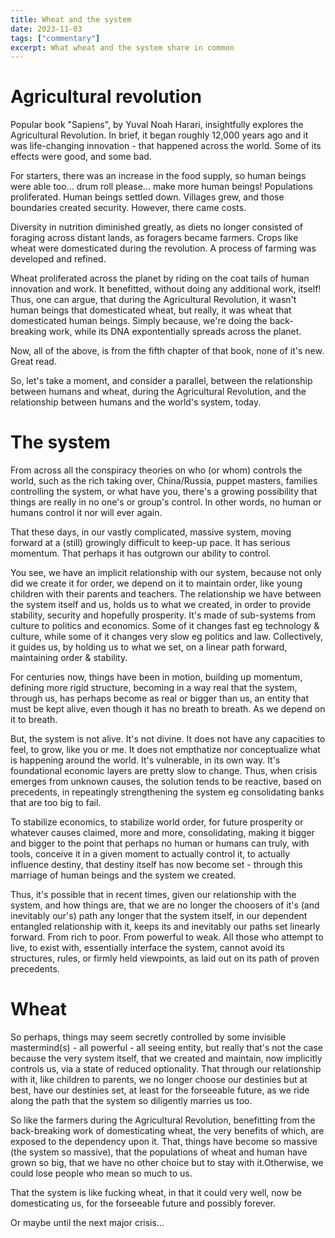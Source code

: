 ```yaml
---
title: Wheat and the system
date: 2023-11-03
tags: ["commentary"]
excerpt: What wheat and the system share in common
---
```


# Agricultural revolution

Popular book "Sapiens", by Yuval Noah Harari, insightfully explores the Agricultural Revolution. In brief, it began roughly 12,000 years ago and it was life-changing innovation - that happened across the world. Some of its effects were good, and some bad.

For starters, there was an increase in the food supply, so human beings were able too... drum roll please... make more human beings! Populations proliferated. Human beings settled down. Villages grew, and those boundaries created security. However, there came costs.

Diversity in nutrition diminished greatly, as diets no longer consisted of foraging across distant lands, as foragers became farmers. Crops like wheat were domesticated during the revolution. A process of farming was developed and refined.

Wheat proliferated across the planet by riding on the coat tails of human innovation and work. It benefitted, without doing any additional work, itself! Thus, one can argue, that during the Agricultural Revolution, it wasn't human beings that domesticated wheat, but really, it was wheat that domesticated human beings. Simply because, we're doing the back-breaking work, while its DNA expontentially spreads across the planet.

Now, all of the above, is from the fifth chapter of that book, none of it's new. Great read.

So, let's take a moment, and consider a parallel, between the relationship between humans and wheat, during the Agricultural Revolution, and the relationship between humans and the world's system, today.

# The system

From across all the conspiracy theories on who (or whom) controls the world, such as the rich taking over, China/Russia, puppet masters, families controlling the system, or what have you, there's a growing possibility that things are really in no one's or group's control. In other words, no human or humans control it nor will ever again.

That these days, in our vastly complicated, massive system, moving forward at a (still) growingly difficult to keep-up pace. It has serious momentum. That perhaps it has outgrown our ability to control.

You see, we have an implicit relationship with our system, because not only did we create it for order, we depend on it to maintain order, like young children with their parents and teachers. The relationship we have between the system itself and us, holds us to what we created, in order to provide stability, security and hopefully prosperity. It's made of sub-systems from culture to politics and economics. Some of it changes fast eg technology & culture, while some of it changes very slow eg politics and law. Collectively, it guides us, by holding us to what we set, on a linear path forward, maintaining order & stability.

For centuries now, things have been in motion, building up momentum, defining more rigid structure, becoming in a way real that the system, through us, has perhaps become as real or bigger than us, an entity that must be kept alive, even though it has no breath to breath. As we depend on it to breath.

But, the system is not alive. It's not divine. It does not have any capacities to feel, to grow, like you or me. It does not empthatize nor conceptualize what is happening around the world. It's vulnerable, in its own way. It's foundational economic layers are pretty slow to change. Thus, when crisis emerges from unknown causes, the solution tends to be reactive, based on precedents, in repeatingly strengthening the system eg consolidating banks that are too big to fail.

To stabilize economics, to stabilize world order, for future prosperity or whatever causes claimed, more and more, consolidating, making it bigger and bigger to the point that perhaps no human or humans can truly, with tools, conceive it in a given moment to actually control it, to actually influence destiny, that destiny itself has now become set - through this marriage of human beings and the system we created.

Thus, it's possible that in recent times, given our relationship with the system, and how things are, that we are no longer the choosers of it's (and inevitably our's) path any longer that the system itself, in our dependent entangled relationship with it, keeps its and inevitably our paths set linearly forward. From rich to poor. From powerful to weak. All those who attempt to live, to exist with, essentially interface the system, cannot avoid its structures, rules, or firmly held viewpoints, as laid out on its path of proven precedents.

# Wheat

So perhaps, things may seem secretly controlled by some invisible mastermind(s) - all powerful - all seeing entity, but really that's not the case because the very system itself, that we created and maintain, now implicitly controls us, via a state of reduced optionality. That through our relationship with it, like children to parents, we no longer choose our destinies but at best, have our destinies set, at least for the forseeable future, as we ride along the path that the system so diligently marries us too.

So like the farmers during the Agricultural Revolution, benefitting from the back-breaking work of domesticating wheat, the very benefits of which, are exposed to the dependency upon it. That, things have become so massive (the system so massive), that the populations of wheat and human have grown so big, that we have no other choice but to stay with it.Otherwise, we could lose people who mean so much to us.

That the system is like fucking wheat, in that it could very well, now be domesticating us, for the forseeable future and possibly forever.

Or maybe until the next major crisis...
